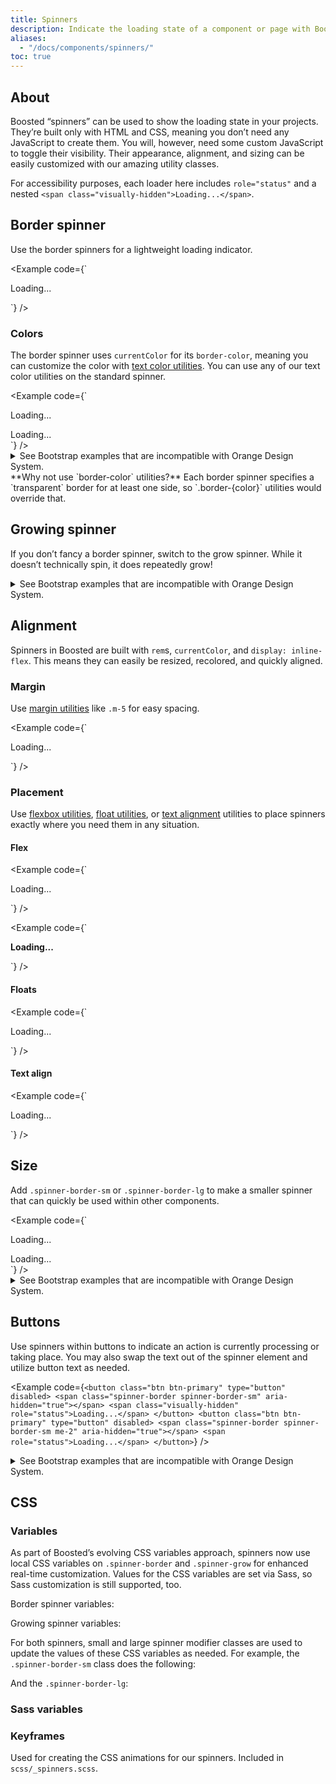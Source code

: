 ```yaml
---
title: Spinners
description: Indicate the loading state of a component or page with Boosted spinners, built entirely with HTML, CSS, and no JavaScript.
aliases:
  - "/docs/components/spinners/"
toc: true
---
```



## About

Boosted “spinners” can be used to show the loading state in your projects. They’re built only with HTML and CSS, meaning you don’t need any JavaScript to create them. You will, however, need some custom JavaScript to toggle their visibility. Their appearance, alignment, and sizing can be easily customized with our amazing utility classes.

For accessibility purposes, each loader here includes `role="status"` and a nested `<span class="visually-hidden">Loading...</span>`.

<Callout name="info-prefersreducedmotion" />

## Border spinner

Use the border spinners for a lightweight loading indicator.

<Example code={`<div class="spinner-border" role="status">
    <span class="visually-hidden">Loading...</span>
  </div>`} />

### Colors

The border spinner uses `currentColor` for its `border-color`, meaning you can customize the color with [text color utilities][color]. You can use any of our text color utilities on the standard spinner.

<Example code={`<div class="spinner-border text-primary" role="status">
    <span class="visually-hidden">Loading...</span>
  </div>
  <div class="spinner-border text-secondary" role="status">
    <span class="visually-hidden">Loading...</span>
  </div>`} />

<details>
<summary>See Bootstrap examples that are incompatible with Orange Design System.</summary>
<br />
<DesignCalloutAlert>
These variants contain some spinners that should not be used on Orange sites.

**Colored spinners** are incompatible with Orange Design System.
</DesignCalloutAlert>

<Example code={[
  ...getData('theme-colors').map((themeColor) => `<div class="spinner-border text-${themeColor.name}" role="status">
    <span class="visually-hidden">Loading...</span>
  </div>`)
]} />
</details>

<Callout type="info">
**Why not use `border-color` utilities?** Each border spinner specifies a `transparent` border for at least one side, so `.border-{color}` utilities would override that.
</Callout>

## Growing spinner

<AddedIn version="5.2.0" />

If you don’t fancy a border spinner, switch to the grow spinner. While it doesn’t technically spin, it does repeatedly grow!

<details>
<summary>See Bootstrap examples that are incompatible with Orange Design System.</summary>
<br />
<DesignCalloutAlert>
These variants contain some spinners that should not be used on Orange sites.

**Growing spinner** and its examples are incompatible with Orange Design System.
</DesignCalloutAlert>

<Example code={`<div class="spinner-grow" role="status">
    <span class="visually-hidden">Loading...</span>
  </div>`} />

Once again, this spinner is built with `currentColor`, so you can easily change its appearance with [text color utilities][color].

<Example code={[
  ...getData('theme-colors').map((themeColor) => `<div class="spinner-grow text-${themeColor.name}" role="status">
    <span class="visually-hidden">Loading...</span>
  </div>`)
]} />
</details>

## Alignment

Spinners in Boosted are built with `rem`s, `currentColor`, and `display: inline-flex`. This means they can easily be resized, recolored, and quickly aligned.

### Margin

Use [margin utilities][margin] like `.m-5` for easy spacing.

<Example code={`<div class="spinner-border m-5" role="status">
    <span class="visually-hidden">Loading...</span>
  </div>`} />

### Placement

Use [flexbox utilities][flex], [float utilities][float], or [text alignment][text] utilities to place spinners exactly where you need them in any situation.

#### Flex

<Example code={`<div class="d-flex justify-content-center">
    <div class="spinner-border" role="status">
      <span class="visually-hidden">Loading...</span>
    </div>
  </div>`} />

<Example code={`<div class="d-flex align-items-center">
    <strong role="status">Loading...</strong>
    <div class="spinner-border ms-auto" aria-hidden="true"></div>
  </div>`} />

#### Floats

<Example code={`<div class="clearfix">
    <div class="spinner-border float-end" role="status">
      <span class="visually-hidden">Loading...</span>
    </div>
  </div>`} />

#### Text align

<Example code={`<div class="text-center">
    <div class="spinner-border" role="status">
      <span class="visually-hidden">Loading...</span>
    </div>
  </div>`} />

## Size

Add `.spinner-border-sm` or `.spinner-border-lg` to make a smaller spinner that can quickly be used within other components.

<Example code={`<div class="spinner-border spinner-border-sm" role="status">
    <span class="visually-hidden">Loading...</span>
  </div>
  <div class="spinner-border spinner-border-lg" role="status">
    <span class="visually-hidden">Loading...</span>
  </div>`} />

<details>
<summary>See Bootstrap examples that are incompatible with Orange Design System.</summary>
<br />
<DesignCalloutAlert>
These variants contain some spinners that should not be used on Orange sites.

**Growing spinner** and its examples are incompatible with Orange Design System.
</DesignCalloutAlert>

<Example code={`<div class="spinner-border spinner-border-sm" role="status">
    <span class="visually-hidden">Loading...</span>
  </div>
  <div class="spinner-grow spinner-grow-sm" role="status">
    <span class="visually-hidden">Loading...</span>
  </div>
  <div class="spinner-border spinner-border-lg" role="status">
    <span class="visually-hidden">Loading...</span>
  </div>
  <div class="spinner-grow spinner-grow-lg" role="status">
    <span class="visually-hidden">Loading...</span>
  </div>`} />
</details>

## Buttons

Use spinners within buttons to indicate an action is currently processing or taking place. You may also swap the text out of the spinner element and utilize button text as needed.

<Example code={`<button class="btn btn-primary" type="button" disabled>
    <span class="spinner-border spinner-border-sm" aria-hidden="true"></span>
    <span class="visually-hidden" role="status">Loading...</span>
  </button>
  <button class="btn btn-primary" type="button" disabled>
    <span class="spinner-border spinner-border-sm me-2" aria-hidden="true"></span>
    <span role="status">Loading...</span>
  </button>`} />

<details>
<summary>See Bootstrap examples that are incompatible with Orange Design System.</summary>
<br />
<DesignCalloutAlert>
These variants contain some spinners that should not be used on Orange sites.

**Growing spinner** and its examples are incompatible with Orange Design System.
</DesignCalloutAlert>

<Example code={`<button class="btn btn-primary" type="button" disabled>
    <span class="spinner-grow spinner-grow-sm" aria-hidden="true"></span>
    <span class="visually-hidden" role="status">Loading...</span>
  </button>
  <button class="btn btn-primary" type="button" disabled>
    <span class="spinner-grow spinner-grow-sm me-2" aria-hidden="true"></span>
    <span role="status">Loading...</span>
  </button>`} />
</details>

## CSS

### Variables

<AddedIn version="5.2.0" />

As part of Boosted’s evolving CSS variables approach, spinners now use local CSS variables on `.spinner-border` and `.spinner-grow` for enhanced real-time customization. Values for the CSS variables are set via Sass, so Sass customization is still supported, too.

Border spinner variables:

<ScssDocs name="spinner-border-css-vars" file="scss/_spinners.scss" />

Growing spinner variables:

<ScssDocs name="spinner-grow-css-vars" file="scss/_spinners.scss" />

For both spinners, small and large spinner modifier classes are used to update the values of these CSS variables as needed. For example, the `.spinner-border-sm` class does the following:

<ScssDocs name="spinner-border-sm-css-vars" file="scss/_spinners.scss" />

And the `.spinner-border-lg`:

<ScssDocs name="spinner-border-lg-css-vars" file="scss/_spinners.scss" />

### Sass variables

<ScssDocs name="spinner-variables" file="scss/_variables.scss" />

### Keyframes

Used for creating the CSS animations for our spinners. Included in `scss/_spinners.scss`.

<ScssDocs name="spinner-border-keyframes" file="scss/_spinners.scss" />

<ScssDocs name="spinner-grow-keyframes" file="scss/_spinners.scss" />

[color]:   [[docsref:/utilities/colors]]
[flex]:    [[docsref:/utilities/flex]]
[float]:   [[docsref:/utilities/float]]
[margin]:  [[docsref:/utilities/spacing]]
[text]:    [[docsref:/utilities/text]]

